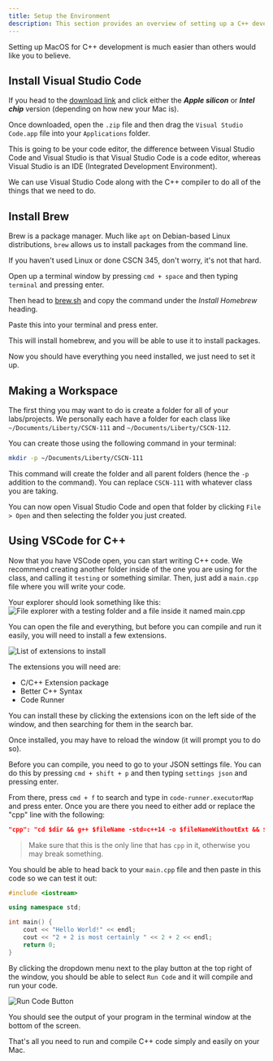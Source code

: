 ```yaml
---
title: Setup the Environment
description: This section provides an overview of setting up a C++ development envrionment.
---
```


Setting up MacOS for C++ development is much easier than others would like you to believe.

## Install Visual Studio Code

If you head to the [download link](https://code.visualstudio.com/Download) and click either the ***Apple silicon*** or ***Intel chip*** version (depending on how new your Mac is).

Once downloaded, open the `.zip` file and then drag the `Visual Studio Code.app` file into your `Applications` folder.

This is going to be your code editor, the difference between Visual Studio Code and Visual Studio is that Visual Studio Code is a code editor, whereas Visual Studio is an IDE (Integrated Development Environment).

We can use Visual Studio Code along with the C++ compiler to do all of the things that we need to do.

## Install Brew

Brew is a package manager. Much like `apt` on Debian-based Linux distributions, `brew` allows us to install packages from the command line.

If you haven't used Linux or done CSCN 345, don't worry, it's not that hard.

Open up a terminal window by pressing `cmd + space` and then typing `terminal` and pressing enter.

Then head to [brew.sh](https://brew.sh/) and copy the command under the *Install Homebrew* heading.

Paste this into your terminal and press enter.

This will install homebrew, and you will be able to use it to install packages.

Now you should have everything you need installed, we just need to set it up.

## Making a Workspace

The first thing you may want to do is create a folder for all of your labs/projects. We personally each have a folder for each class like `~/Documents/Liberty/CSCN-111` and `~/Documents/Liberty/CSCN-112`.

You can create those using the following command in your terminal:
```bash
mkdir -p ~/Documents/Liberty/CSCN-111
```
This command will create the folder and all parent folders (hence the `-p` addition to the command). You can replace `CSCN-111` with whatever class you are taking.

You can now open Visual Studio Code and open that folder by clicking `File > Open` and then selecting the folder you just created.

## Using VSCode for C++

Now that you have VSCode open, you can start writing C++ code. We recommend creating another folder inside of the one you are using for the class, and calling it `testing` or something similar. Then, just add a `main.cpp` file where you will write your code.

Your explorer should look something like this:
![File explorer with a testing folder and a file inside it named main.cpp](/file-explorer.png)

You can open the file and everything, but before you can compile and run it easily, you will need to install a few extensions.

![List of extensions to install](/extensions.png)

The extensions you will need are:
- C/C++ Extension package
- Better C++ Syntax
- Code Runner

You can install these by clicking the extensions icon on the left side of the window, and then searching for them in the search bar.

Once installed, you may have to reload the window (it will prompt you to do so).

Before you can compile, you need to go to your JSON settings file. You can do this by pressing `cmd + shift + p` and then typing `settings json` and pressing enter.

From there, press `cmd + f` to search and type in `code-runner.executorMap` and press enter. Once you are there you need to either add or replace the "cpp" line with the following:

```json
"cpp": "cd $dir && g++ $fileName -std=c++14 -o $fileNameWithoutExt && $dir$fileNameWithoutExt",
```

> Make sure that this is the only line that has `cpp` in it, otherwise you may break something.

You should be able to head back to your `main.cpp` file and then paste in this code so we can test it out:
```cpp
#include <iostream>

using namespace std;

int main() {
    cout << "Hello World!" << endl;
    cout << "2 + 2 is most certainly " << 2 + 2 << endl;
    return 0;
}
```

By clicking the dropdown menu next to the play button at the top right of the window, you should be able to select `Run Code` and it will compile and run your code.

![Run Code Button](/runcode.png)

You should see the output of your program in the terminal window at the bottom of the screen.

That's all you need to run and compile C++ code simply and easily on your Mac.

